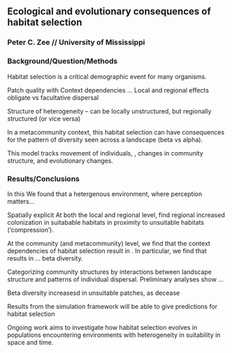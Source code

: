 ## Ecological and evolutionary consequences of habitat selection
### Peter C. Zee // University of Mississippi

### Background/Question/Methods
Habitat selection is a critical demographic event for many organisms.  

Patch quality with
Context dependencies ...
Local and regional effects
obligate vs facultative dispersal

Structure of heterogeneity -- can be locally unstructured, but regionally structured (or vice versa)

In a metacommunity context, this habitat selection can have consequences for the pattern of diversity seen across a landscape (beta vs alpha).

This model tracks movement of individuals, , changes in community structure, and evolutionary changes.





### Results/Conclusions ##
In this
We found that a hetergenous environment, where perception matters...

Spatially explicit
At both the local and regional level,  find regional 
increased colonization in suitabable habitats in proximity to unsuitable habitats ('compression').

At the community (and metacommunity) level, we find that the context dependencies of habitat selection result in . In particular, we find that results in ... beta diversity.

Categorizing community structures by interactions between landscape structure and patterns of individual dispersal. Preliminary analyses show ...

Beta diversity increasesd in unsuitable patches, as decease

Results from the simulation framework will be able to give predictions for habitat selection

Ongoing work aims to investigate how habitat selection evolves in populations encountering environments with heterogeneity in suitability in space and time.




<!--
The body of the abstract is up to 400 words, split between the two sections (up to 200 words each): Background/Question/Methods, in which the objective of the study is clearly identified and the methods are described; and Results/Conclusions, in which specific results of the study are explicitly reported and their implications for ecology are briefly discussed.
The abstract must report specific results. The results may be preliminary but they may not be vague. Abstracts without explicitly stated results will be rejected.
It is understandable that abstracts describing non-traditional work may lack quantitative data; however, it is still expected that the abstract will address some question and have a “take-home message” describing specific findings.
-->